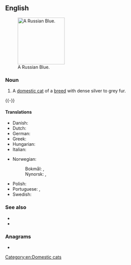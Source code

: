 ==English==
{{wikipedia}}
[[File:Jasmina.JPG|thumb|right|150px|A Russian Blue.]]

===Noun===
{{en-noun|head=[[Russian]] [[blue|Blue]]}}

# A [[domestic cat]] of a [[breed]] with dense silver to grey fur.

{{-}}

====Translations====
{{trans-top|cat breed}}
* Danish: {{t|da|Russian Blue|c}}
* Dutch: {{t|nl|Blauwe Rus|m}}
* German: {{t|de|Russisch Blau|f}}
* Greek: {{t|el|ρωσική μπλε|f}}
* Hungarian: {{t|hu|orosz kék}}
* Italian: {{t|it|blu di Russia|m}}
{{trans-mid}}
* Norwegian:
*: Bokmål: {{t|nb|russisk blå|m}}, {{t|nb|Russisk blå|m}}
*: Nynorsk: {{t|nn|russisk blå|m}}, {{t|nn|Russisk blå|m}}
* Polish: {{t|pl|kot rosyjski niebieski|m}}
* Portuguese: {{t|pt|azul russo|m}}, {{t|pt|Azul Russo|m}}
* Swedish: {{t|sv|russian blue|c}}
{{trans-bottom}}

===See also===
* {{pedia}}
* {{commonslite|Category:Russian Blue}}

===Anagrams===
* {{anagrams|en|sublunaries}}

[[Category:en:Domestic cats]]